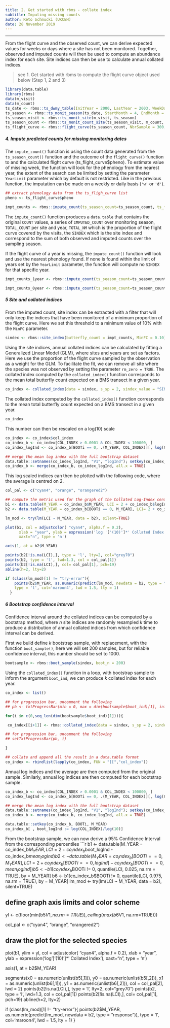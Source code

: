 ```yaml
---
title: 2. Get started with rbms - collate index
subtitle: Imputing missing counts
author: Reto Schmucki (UKCEH)
date: 28 November 2019
---
```

---------

From the flight curve and the observed count, we can derive expected values for weeks or days where a site has not been monitored. Together, observed and imputed counts will then be used to compute an abundance index for each site. Site indices can then be use to calculate annual collated indices.

> see 1. Get started with rbms to compute the flight curve object used below (Step 1, 2 and 3)

```r
library(data.table)
library(rbms)
data(m_visit)
data(m_count)
ts_date <- rbms::ts_dwmy_table(InitYear = 2000, LastYear = 2003, WeekDay1 = 'monday')
ts_season <- rbms::ts_monit_season(ts_date, StartMonth = 4, EndMonth = 9, StartDay = 1, EndDay = NULL, CompltSeason = TRUE, Anchor = TRUE, AnchorLength = 2, AnchorLag = 2, TimeUnit = 'w')
ts_season_visit <- rbms::ts_monit_site(m_visit, ts_season)
ts_season_count <- rbms::ts_monit_count_site(ts_season_visit, m_count, sp = 2)
ts_flight_curve <- rbms::flight_curve(ts_season_count, NbrSample = 300, MinVisit = 5, MinOccur = 3, MinNbrSite = 5, MaxTrial = 4, GamFamily = 'nb', SpeedGam = FALSE, CompltSeason = TRUE, SelectYear = NULL, TimeUnit = 'w')
```

##### 4. Impute predicted counts for missing monitoring dates

The `impute_count()` function is using the count data generated from the `ts_season_count()` function and the outcome of the `flight_curve()` function to  and the calculated flight curve (ts_flight_curve$pheno).
To estimate value of missing week, the function will look for the phenology from the nearest year, the extent of the search can be limited by setting the parameter `YearLimit` parameter which by default is not restricted. Like in the previous function, the imputation can be made on a weekly or daily basis (`'w'` or `'d'`).

```r
## extract phenology data from the ts_fligh_curve list
pheno <- ts_flight_curve$pheno

impt_counts <- rbms::impute_count(ts_season_count=ts_season_count, ts_flight_curve=pheno, YearLimit= NULL, TimeUnit='w')
```

The `impute_count()` function produces a `data.table` that contains the original `COUNT` values, a series of `IMPUTED_COUNT` over monitoring season, `TOTAL_COUNT` per site and year, `TOTAL_NM` which is the proportion of the flight curve covered by the visits, the `SINDEX` which is the site index and correspond to the sum of both observed and imputed counts over the sampling season.

If the flight curve of a year is missing, the `impute_count()` function will look and use the nearest phenology found. If none is found within the limit of years set by the `YearLimit` parameter, the function will compute no `SINDEX` for that specific year.

```r
impt_counts_1year <- rbms::impute_count(ts_season_count=ts_season_count, ts_flight_curve=pheno[M_YEAR != 2001, ], YearLimit= 1, TimeUnit='w')

impt_counts_0year <- rbms::impute_count(ts_season_count=ts_season_count, ts_flight_curve=pheno[M_YEAR != 2001, ], YearLimit= 0, TimeUnit='w')
```


##### 5 Site and collated indices

From the imputed count, site index can be extracted with a filter that will only keep the indices that have been monitored of a minimum proportion of the flight curve. Here we set this threshold
to a minimum value of 10% with the `MinFC` parameter.

```r
sindex <- rbms::site_index(butterfly_count = impt_counts, MinFC = 0.10)
```

Using the site indices, annual collated indices can be calculated by fitting a Generalized Linear Model (GLM), where sites and years are set as factors. Here we use the proportion of the flight curve sampled by the observation as a weight for the GLM. To facilitate the fit, we can remove all site where the species was not observed by setting the parameter `rm_zero = TRUE`.
The collated index computed by the `collated_index()` function corresponds to the mean total butterfly count expected on a BMS transect in a given year.

```r
co_index <- collated_index(data = sindex, s_sp = 2, sindex_value = "SINDEX", glm_weights = TRUE, rm_zero = TRUE)
```

The collated index computed by the `collated_index()` function corresponds to the mean total butterfly count expected on a BMS transect in a given year.

```r
co_index
```

This number can then be rescaled on a log(10) scale

```r
co_index <- co_index$col_index
co_index_b <- co_index[COL_INDEX > 0.0001 & COL_INDEX < 100000, ]
co_index_logInd <- co_index_b[BOOTi == 0, .(M_YEAR, COL_INDEX)][, log(COL_INDEX)/log(10), by = M_YEAR][, mean_logInd := mean(V1)]

## merge the mean log index with the full bootstrap dataset
data.table::setnames(co_index_logInd, "V1", "logInd"); setkey(co_index_logInd, M_YEAR); setkey(co_index_b, M_YEAR)
co_index_b <- merge(co_index_b, co_index_logInd, all.x = TRUE)
```

This log scaled indices can then be plotted with the following code, where the average is centred on 2.

```r
col_pal <- c("cyan4", "orange", "orangered2")

## compute the metric used for the graph of the Collated Log-Index centered around 2 (observed, bootstap sampel, credible confidence interval, linear trend)
b1 <- data.table(M_YEAR = co_index_b$M_YEAR, LCI = 2 + co_index_b$logInd - co_index_b$mean_logInd)
b2 <- data.table(M_YEAR = co_index_b[BOOTi == 0, M_YEAR], LCI= 2 + co_index_b[BOOTi == 0, logInd] - co_index_b[BOOTi == 0, mean_logInd])

lm_mod <- try(lm(LCI ~ M_YEAR, data = b2), silent=TRUE)

plot(b1, col = adjustcolor( "cyan4", alpha.f = 0.2),
      xlab = "year", ylab = expression('log '['(10)']*' Collated Index'),
      xaxt="n", type = 'n')

axis(1, at = b2$M_YEAR)

points(b2[!is.na(LCI),], type = 'l', lty=2, col="grey70")
points(b2, type = 'l', lwd=1.3, col = col_pal[1])
points(b2[!is.na(LCI),], col= col_pal[1], pch=19)
abline(h=2, lty=2)

if (class(lm_mod)[1] != "try-error"){
    points(b2$M_YEAR, as.numeric(predict(lm_mod, newdata = b2, type = "response")),
    type = 'l', col='maroon4', lwd = 1.5, lty = 1)
  }
```


##### 6 Bootstrap confidence interval

Confidence interval around the collated indices can be computed by a bootstrap method, where *n* site indices are randomly resampled *k* time to produce a distribution of annual collated indices from which confidence interval can be derived.

First we build define *k* bootstrap sample, with replacement, with the function `boot_sample()`, here we will set 200 samples, but for reliable confidence interval, this number should be set to 1000.

```r
bootsample <- rbms::boot_sample(sindex, boot_n = 200)
```

Using the `collated_index()` function in a loop, with bootstrap sample to inform the argument `boot_ind`, we can produce *k* collated index for each year.

```r
co_index <- list()

## for progression bar, uncomment the following
## pb <- txtProgressBar(min = 0, max = dim(bootsample$boot_ind)[1], initial = 0, char = "*",  style = 3)

for(i in c(0,seq_len(dim(bootsample$boot_ind)[1]))){

 co_index[[i+1]] <- rbms::collated_index(data = sindex, s_sp = 2, sindex_value = "SINDEX", bootID=i, boot_ind= bootsample, glm_weights=TRUE, rm_zero=TRUE)

## for progression bar, uncomment the following
## setTxtProgressBar(pb, i)

}

## collate and append all the result in a data.table format
co_index <- rbindlist(lapply(co_index, FUN = "[[","col_index"))
```

Annual log indices and the average are then computed from the original sample. Similarly, annual log indices are then computed for each bootstrap sample.

```r
co_index_b <- co_index[COL_INDEX > 0.0001 & COL_INDEX < 100000, ]
co_index_logInd <- co_index_b[BOOTi == 0, .(M_YEAR, COL_INDEX)][, log(COL_INDEX)/log(10), by = M_YEAR][, mean_logInd := mean(V1)]

## merge the mean log index with the full bootstrap dataset
data.table::setnames(co_index_logInd, "V1", "logInd"); setkey(co_index_logInd, M_YEAR); setkey(co_index_b, M_YEAR)
co_index_b <- merge(co_index_b, co_index_logInd, all.x = TRUE)

data.table::setkey(co_index_b, BOOTi, M_YEAR)
co_index_b[ , boot_logInd := log(COL_INDEX)/log(10)]
```

From the bootstrap sample, we can now derive a 95% Confidence Interval from the corresponding percentiles
```r

b1 <- data.table(M_YEAR = co_index_b$M_YEAR, LCI = 2 + co_index_b$boot_logInd - co_index_b$mean_logInd)
b2 <- data.table(M_YEAR = co_index_b[BOOTi == 0, M_YEAR], LCI= 2 + co_index_b[BOOTi == 0, logInd] - co_index_b[BOOTi == 0, mean_logInd])
b5 <- b1[co_index_b$BOOTi != 0, quantile(LCI, 0.025, na.rm = TRUE), by = M_YEAR]
b6 <- b1[co_index_b$BOOTi != 0, quantile(LCI, 0.975, na.rm = TRUE), by = M_YEAR]
lm_mod <- try(lm(LCI ~ M_YEAR, data = b2), silent=TRUE)

## define graph axis limits and color scheme
yl <- c(floor(min(b5$V1, na.rm=TRUE)), ceiling(max(b6$V1, na.rm=TRUE)))

col_pal <- c("cyan4", "orange", "orangered2")

## draw the plot for the selected species
plot(b1, ylim = yl, col = adjustcolor( "cyan4", alpha.f = 0.2),
      xlab = "year", ylab = expression('log '['(10)']*' Collated Index'),
      xaxt="n", type = 'n')

axis(1, at = b2$M_YEAR)

segments(x0 = as.numeric(unlist(b5[,1])), y0 = as.numeric(unlist(b5[,2])),
         x1 = as.numeric(unlist(b6[,1])), y1 = as.numeric(unlist(b6[,2])),
         col = col_pal[2], lwd = 2)
points(b2[!is.na(LCI),], type = 'l', lty=2, col="grey70")
points(b2, type = 'l', lwd=1.3, col = col_pal[1])
points(b2[!is.na(LCI),], col= col_pal[1], pch=19)
abline(h=2, lty=2)

if (class(lm_mod)[1] != "try-error"){
    points(b2$M_YEAR, as.numeric(predict(lm_mod, newdata = b2, type = "response")),
    type = 'l', col='maroon4', lwd = 1.5, lty = 1)
  }
